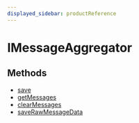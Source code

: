 ```yaml
---
displayed_sidebar: productReference
---
```



# IMessageAggregator

## Methods

- [save](../../IMessageAggregator/methods/product.IMessageAggregator.save/page.mdx)
- [getMessages](../../IMessageAggregator/methods/product.IMessageAggregator.getMessages/page.mdx)
- [clearMessages](../../IMessageAggregator/methods/product.IMessageAggregator.clearMessages/page.mdx)
- [saveRawMessageData](../../IMessageAggregator/methods/product.IMessageAggregator.saveRawMessageData/page.mdx)
